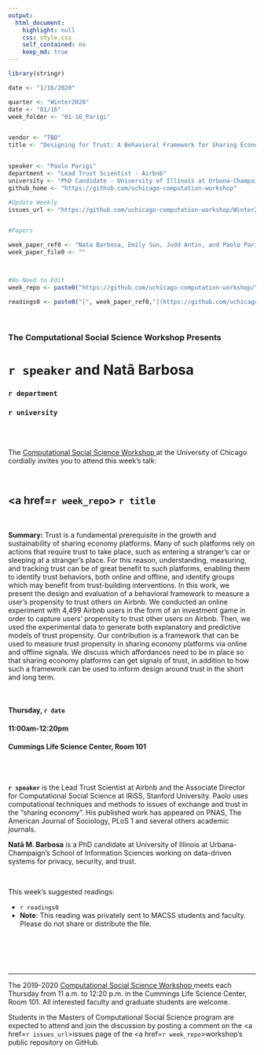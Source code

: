 ```yaml
---
output:
  html_document:
    highlight: null
    css: style.css
    self_contained: no
    keep_md: true
---
```


```r
library(stringr)

date <- "1/16/2020"

quarter <- "Winter2020"
date <- "01/16"
week_folder <- "01-16_Parigi"


vendor <- "TBD"
title <- "Designing for Trust: A Behavioral Framework for Sharing Economy Platforms"


speaker <- "Paolo Parigi"
department <- "Lead Trust Scientist - Airbnb"
university <- "PhD Candidate - University of Illinois at Urbana-Champaign, School of Information Sciences"
github_home <- "https://github.com/uchicago-computation-workshop"

#Update Weekly
issues_url <- "https://github.com/uchicago-computation-workshop/Winter2020/issues/2"


#Papers

week_paper_ref0 <- "Nata Barbosa, Emily Sun, Judd Antin, and Paolo Parigi 2018. 'Designing for Trust: A Behavioral Framework for Sharing Economy Platforms'"
week_paper_file0 <- ""



#No Need to Edit
week_repo <- paste0("https://github.com/uchicago-computation-workshop/",quarter,"/tree/master/",week_folder)

readings0 <- paste0("[", week_paper_ref0,"](https://github.com/uchicago-computation-workshop/",quarter,"/blob/master/", week_folder,"/",week_paper_file0,")")


```



<br>

<h3 class=pfblock-header> The Computational Social Science Workshop Presents </h3>

<h1 class=pfblock-header3> `r speaker` and Natã Barbosa</h1>
<h3 class=pfblock-header3> `r department` </h3>
<h3 class=pfblock-header3> `r university` </h3>

<br><br>



<p class=pfblock-header3>The <a href="https://macss.uchicago.edu/content/computation-workshop"> Computational Social Science Workshop </a> at the University of Chicago cordially invites you to attend this week's talk:</p>



<br>

<div class=pfblock-header3>
<h2 class=pfblock-header>
  <a href=`r week_repo`> `r title` </a>
</h2>

<br>
</div>



<p class=footertext2>

**Summary:** Trust is a fundamental prerequisite in the growth and sustainability
of sharing economy platforms. Many of such platforms rely on
actions that require trust to take place, such as entering a stranger’s
car or sleeping at a stranger’s place. For this reason, understanding,
measuring, and tracking trust can be of great benefit to such platforms,
enabling them to identify trust behaviors, both online and
offline, and identify groups which may benefit from trust-building
interventions. In this work, we present the design and evaluation
of a behavioral framework to measure a user’s propensity to trust
others on Airbnb. We conducted an online experiment with 4,499
Airbnb users in the form of an investment game in order to capture
users’ propensity to trust other users on Airbnb. Then, we used the
experimental data to generate both explanatory and predictive models
of trust propensity. Our contribution is a framework that can
be used to measure trust propensity in sharing economy platforms
via online and offline signals. We discuss which affordances need
to be in place so that sharing economy platforms can get signals of
trust, in addition to how such a framework can be used to inform
design around trust in the short and long term.


</p>

<br>

<h4 class=pfblock-header3> Thursday, `r date` </h4>
<h4 class=pfblock-header3> 11:00am-12:20pm </h4>
<h4 class=pfblock-header3> Cummings Life Science Center, Room 101 </h4>

<!-- <br> -->

<!-- <p class=pfblock-header3>A light lunch will be provided by `r vendor`.</p> -->

<br><br>

<p class=footertext2>

**`r speaker`** is the Lead Trust Scientist at Airbnb and the Associate Director for Computational Social Science at IRiSS, Stanford University. Paolo uses computational techniques and methods to issues of exchange and trust in the “sharing economy”. His published work has appeared on PNAS, The American Journal of Sociology, PLoS 1 and several others academic journals.
</p>

**Natã M. Barbosa** is a PhD candidate at University of Illinois at Urbana-Champaign's School of Information Sciences working on data-driven systems for privacy, security, and trust.


<br>

This week's suggested readings:

- `r readings0`
- **Note**: This reading was privately sent to MACSS students and faculty. Please do not share or distribute the file.


<br>

<br><br>

---

<p class=footertext> The 2019-2020 <a href="https://macss.uchicago.edu/content/computation-workshop"> Computational Social Science Workshop </a> meets each Thursday from 11 a.m. to 12:20 p.m. in the Cummings Life Science Center, Room 101. All interested faculty and graduate students are welcome.</p>




<p class=footertext>Students in the Masters of Computational Social Science program are expected to attend and join the discussion by posting a comment on the <a href=`r issues_url`>issues page</a> of the <a href=`r week_repo`>workshop's public repository on GitHub.</a></p>
